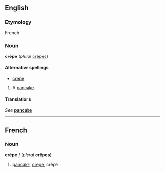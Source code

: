 ==English==
===Etymology===
French

=== Noun ===
'''crêpe''' (''plural'' [[crêpes]])

====Alternative spellings====
*[[crepe]]

#A [[pancake]].

==== Translations ====
''See'' '''[[pancake]]'''
----

==French==
===Noun===
'''crêpe''' ''f'' (''plural'' '''crêpes''')

#[[pancake]], [[crepe]], crêpe